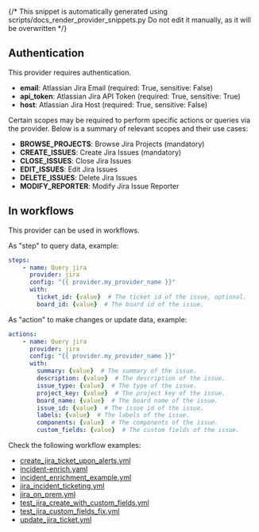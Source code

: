 {/* This snippet is automatically generated using scripts/docs_render_provider_snippets.py
Do not edit it manually, as it will be overwritten */}

## Authentication
This provider requires authentication.
- **email**: Atlassian Jira Email (required: True, sensitive: False)
- **api_token**: Atlassian Jira API Token (required: True, sensitive: True)
- **host**: Atlassian Jira Host (required: True, sensitive: False)

Certain scopes may be required to perform specific actions or queries via the provider. Below is a summary of relevant scopes and their use cases:
- **BROWSE_PROJECTS**: Browse Jira Projects (mandatory) 
- **CREATE_ISSUES**: Create Jira Issues (mandatory) 
- **CLOSE_ISSUES**: Close Jira Issues  
- **EDIT_ISSUES**: Edit Jira Issues  
- **DELETE_ISSUES**: Delete Jira Issues  
- **MODIFY_REPORTER**: Modify Jira Issue Reporter  



## In workflows

This provider can be used in workflows.


As "step" to query data, example:
```yaml
steps:
    - name: Query jira
      provider: jira
      config: "{{ provider.my_provider_name }}"
      with:
        ticket_id: {value}  # The ticket id of the issue, optional.
        board_id: {value}  # The board id of the issue.
```


As "action" to make changes or update data, example:
```yaml
actions:
    - name: Query jira
      provider: jira
      config: "{{ provider.my_provider_name }}"
      with:
        summary: {value}  # The summary of the issue.
        description: {value}  # The description of the issue.
        issue_type: {value}  # The type of the issue.
        project_key: {value}  # The project key of the issue.
        board_name: {value}  # The board name of the issue.
        issue_id: {value}  # The issue id of the issue.
        labels: {value}  # The labels of the issue.
        components: {value}  # The components of the issue.
        custom_fields: {value}  # The custom fields of the issue.
```




Check the following workflow examples:
- [create_jira_ticket_upon_alerts.yml](https://github.com/keephq/keep/blob/main/examples/workflows/create_jira_ticket_upon_alerts.yml)
- [incident-enrich.yaml](https://github.com/keephq/keep/blob/main/examples/workflows/incident-enrich.yaml)
- [incident_enrichment_example.yml](https://github.com/keephq/keep/blob/main/examples/workflows/incident_enrichment_example.yml)
- [jira_incident_ticketing.yml](https://github.com/keephq/keep/blob/main/examples/workflows/jira_incident_ticketing.yml)
- [jira_on_prem.yml](https://github.com/keephq/keep/blob/main/examples/workflows/jira_on_prem.yml)
- [test_jira_create_with_custom_fields.yml](https://github.com/keephq/keep/blob/main/examples/workflows/test_jira_create_with_custom_fields.yml)
- [test_jira_custom_fields_fix.yml](https://github.com/keephq/keep/blob/main/examples/workflows/test_jira_custom_fields_fix.yml)
- [update_jira_ticket.yml](https://github.com/keephq/keep/blob/main/examples/workflows/update_jira_ticket.yml)
